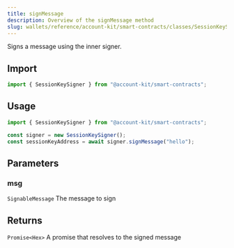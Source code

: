 ```yaml
---
title: signMessage
description: Overview of the signMessage method
slug: wallets/reference/account-kit/smart-contracts/classes/SessionKeySigner/signMessage
---
```




Signs a message using the inner signer.

## Import

```ts
import { SessionKeySigner } from "@account-kit/smart-contracts";
```

## Usage

```ts
import { SessionKeySigner } from "@account-kit/smart-contracts";

const signer = new SessionKeySigner();
const sessionKeyAddress = await signer.signMessage("hello");
```

## Parameters

### msg

`SignableMessage`
The message to sign

## Returns

`Promise<Hex>`
A promise that resolves to the signed message
